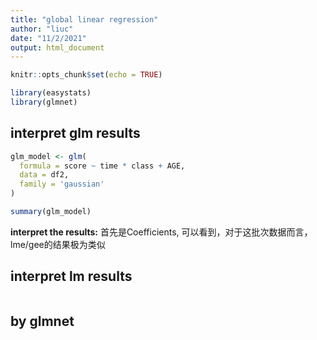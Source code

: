 ```yaml
---
title: "global linear regression"
author: "liuc"
date: "11/2/2021"
output: html_document
---
```


```r
knitr::opts_chunk$set(echo = TRUE)
```


```r
library(easystats)
library(glmnet)

```


## interpret glm results

```r
glm_model <- glm(
  formula = score ~ time * class + AGE,
  data = df2,
  family = 'gaussian'
)

summary(glm_model)
```

**interpret the results:** 首先是Coefficients, 可以看到，对于这批次数据而言，lme/gee的结果极为类似


## interpret lm results
```r

```


## by glmnet
```r

```


